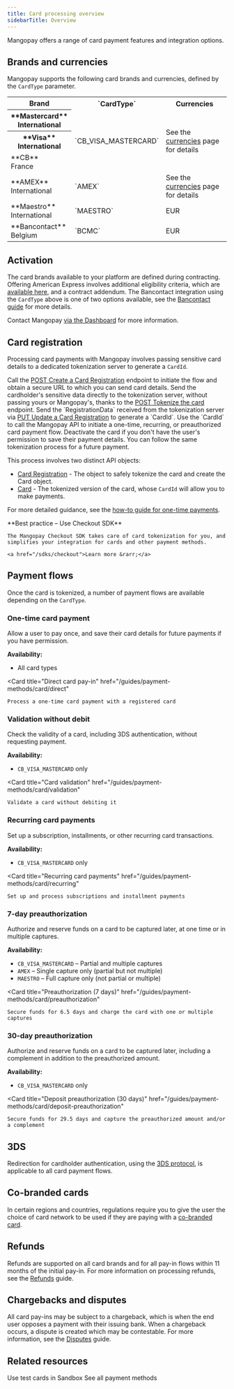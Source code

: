 ```yaml
---
title: Card processing overview
sidebarTitle: Overview
---
```


Mangopay offers a range of card payment features and integration options.

## Brands and currencies

Mangopay supports the following card brands and currencies, defined by the `CardType` parameter.

<table>
    <tbody>
        <tr>
            <th class="header">Brand</th>
            <th class="header">`CardType`</th>
            <th class="header">Currencies</th>
        </tr>
        <tr>
            <th class="header header-normal-weight">**Mastercard**<br/>International</th>
            <td rowSpan="3" class="row-span table-content">`CB_VISA_MASTERCARD`</td>
            <td rowSpan="3" class="row-span table-content">See the <a href="/guides/currencies">currencies</a> page for details</td>
        </tr>
        <tr>
            <th class="header header-normal-weight">**Visa**<br/>International</th>
        </tr>
        <tr>
            <td class="header header-normal-weight">**CB**<br/>France</td>
        </tr>
        <tr>
            <td class="header header-normal-weight">**AMEX**<br/>International</td>
            <td class="table-content">`AMEX`</td>
            <td class="table-content">See the <a href="/guides/currencies">currencies</a> page for details</td>
        </tr>
        <tr>
            <td class="header header-normal-weight">**Maestro**<br/>International</td>
            <td class="table-content">`MAESTRO`</td>
            <td class="table-content">EUR</td>
        </tr>
        <tr>
            <td class="header header-normal-weight">**Bancontact**<br/>Belgium</td>
            <td class="table-content">`BCMC`</td>
            <td class="table-content">EUR</td>
        </tr>
    </tbody>
</table>

## Activation

The card brands available to your platform are defined during contracting. Offering American Express involves additional eligibility criteria, which are [available here](/guides/payment-methods/card/amex), and a contract addendum. The Bancontact integration using the `CardType` above is one of two options available, see the [Bancontact guide](/guides/payment-methods/bancontact#legacy-integrations) for more details.

Contact Mangopay <a href="https://hub.mangopay.com/" target="_blank">via the Dashboard</a> for more information.

## Card registration

Processing card payments with Mangopay involves passing sensitive card details to a dedicated tokenization server to generate a `CardId`.

<Steps>
    <Step title="Initiate card tokenization">
        Call the <a href="/api-reference/card-registrations/create-card-registration" target="_blank">POST Create a Card Registration</a> endpoint to initiate the flow and obtain a secure URL to which you can send card details.
    </Step>
    <Step title="Tokenize the card">
        Send the cardholder's sensitive data directly to the tokenization server, without passing yours or Mangopay's, thanks to the <a href="/api-reference/card-registrations/tokenize-card" target="_blank">POST Tokenize the card</a> endpoint.
    </Step>
    <Step title="Update the card registration object">
        Send the `RegistrationData` received from the tokenization server via <a href="/api-reference/card-registrations/update-card-registration">PUT Update a Card Registration</a> to generate a `CardId`.
    </Step>
    <Step title="Use the card object for a payment flow">
        Use the `CardId` to call the Mangopay API to initiate a one-time, recurring, or preauthorized card payment flow.
    </Step>
    <Step title="Deactivate the card">
        Deactivate the card if you don't have the user's permission to save their payment details. You can follow the same tokenization process for a future payment. 
    </Step>
</Steps>

This process involves two distinct API objects:  
- <a href="/api-reference/card-registrations/card-registration-object">Card Registration</a> - The object to safely tokenize the card and create the Card object.
- <a href="/api-reference/cards/card-object">Card</a> - The tokenized version of the card, whose `CardId` will allow you to make payments.

For more detailed guidance, see the <a href="/guides/payment-methods/card/direct/how-to">how-to guide for one-time payments</a>.

<Check>
    **Best practice – Use Checkout SDK**

    The Mangopay Checkout SDK takes care of card tokenization for you, and simplifies your integration for cards and other payment methods.

    <a href="/sdks/checkout">Learn more &rarr;</a>
</Check>

## Payment flows

Once the card is tokenized, a number of payment flows are available depending on the `CardType`.

### One-time card payment

Allow a user to pay once, and save their card details for future payments if you have permission. 

**Availability:**
- All card types

<Card
    title="Direct card pay-in"
    href="/guides/payment-methods/card/direct"
>
    Process a one-time card payment with a registered card 
</Card>

### Validation without debit

Check the validity of a card, including 3DS authentication, without requesting payment.

**Availability:**
- `CB_VISA_MASTERCARD` only

<Card
    title="Card validation"
    href="/guides/payment-methods/card/validation"
>
    Validate a card without debiting it
</Card>

### Recurring card payments

Set up a subscription, installments, or other recurring card transactions.

**Availability:** 
- `CB_VISA_MASTERCARD` only

<Card
    title="Recurring card payments"
    href="/guides/payment-methods/card/recurring"
>
    Set up and process subscriptions and installment payments
</Card>

### 7-day preauthorization

Authorize and reserve funds on a card to be captured later, at one time or in multiple captures.

**Availability:** 
- `CB_VISA_MASTERCARD` – Partial and multiple captures
- `AMEX` – Single capture only (partial but not multiple)
- `MAESTRO` – Full capture only (not partial or multiple)

<Card
    title="Preauthorization (7 days)"
    href="/guides/payment-methods/card/preauthorization"
>
    Secure funds for 6.5 days and charge the card with one or multiple captures
</Card>

### 30-day preauthorization

Authorize and reserve funds on a card to be captured later, including a complement in addition to the preauthorized amount.

**Availability:** 
- `CB_VISA_MASTERCARD` only

<Card
    title="Deposit preauthorization (30 days)"
    href="/guides/payment-methods/card/deposit-preauthorization"
>
    Secure funds for 29.5 days and capture the preauthorized amount and/or a complement
</Card>

## 3DS

Redirection for cardholder authentication, using the <a href="/guides/payment-methods/card/3ds">3DS protocol</a>, is applicable to all card payment flows.

## Co-branded cards

In certain regions and countries, regulations require you to give the user the choice of card network to be used if they are paying with a <a href="/guides/payment-methods/card/co-branded">co-branded card</a>.


## Refunds

Refunds are supported on all card brands and for all pay-in flows within 11 months of the initial pay-in. For more information on processing refunds, see the [Refunds](/guides/refunds) guide.

## Chargebacks and disputes

All card pay-ins may be subject to a chargeback, which is when the end user opposes a payment with their issuing bank. When a chargeback occurs, a dispute is created which may be contestable. For more information, see the [Disputes](/guides/disputes) guide.

## Related resources
<CardGroup>
<Card
    title="Test cards"
    href="/testing/payment-methods"
>
    Use test cards in Sandbox
</Card>
<Card
    title="Guide"
    href="/guides/payment-methods"
>
    See all payment methods
</Card>
</CardGroup>